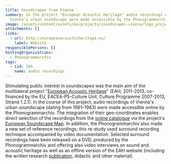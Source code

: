 ```yaml
---
title: Soundscapes from Vienna
summary: In the project "European Acoustic Heritage" audio recordings of
  Vienna's urban soundscape were made accessible by the Phonogrammarchiv.
image: /assets/content/assets/en/projects/soundscapes-vienna/logo_project_soundscape_vienna_2000x1143px.png
attachments: []
links:
  - url: http://europeanacousticheritage.eu/
    label: Website
responsiblePersons: []
hostingOrganizations:
  - Phonogrammarchiv
tags:
  - tid: 205
    name: audio recordings
---
```

Stimulating public interest in soundscapes was the main aim of the multilateral project "[European Acoustic Heritage](http://europeanacousticheritage.eu/)" (EAH, 2011-2013, co-financed by the EU, EACEA-P5-Culture Unit, Culture Programme 2007-2013, Strand 1.2.1). In the course of this project, audio recordings of Vienna's urban soundscape (dating from 1981–1983) were made accessible online by the Phonogrammarchiv. The integration of their geo-coordinates enables direct selection of the recordings from the [online catalogue](http://catalog.phonogrammarchiv.at/ui/miha/sessions.php?vonBis=0-9&gList_1=projekt&gWert_1=1158&gList_2=&gList_2_op=und&gList_2_opstrict=on&sortieren=signatur&action=uebersicht) via the project's [European Soundscape Map](http://map.europeanacousticheritage.eu/). In addition, the Phonogrammarchiv also made a new set of reference recordings; this re-study used surround recording technique accompanied by video documentation. Selected surround recordings have been released on a DVD, produced by the Phonogrammarchiv and offering also video interviews on sound and acoustic heritage as well as an offline version of the EAH website (including the written research [publication](http://europeanacousticheritage.eu/wp-content/uploads/2012/09/EuropeanAcousticHeritage_web31.pdf), didactic and other material).

